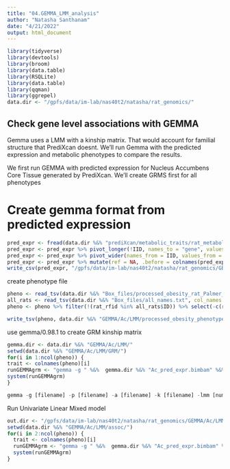 ```yaml
---
title: "04.GEMMA_LMM_analysis"
author: "Natasha Santhanam"
date: "4/21/2022"
output: html_document
---
```


```r
library(tidyverse)
library(devtools)
library(broom)
library(data.table)
library(RSQLite)
library(data.table)
library(qqman)
library(ggrepel)
data.dir <- "/gpfs/data/im-lab/nas40t2/natasha/rat_genomics/"
```

## Check gene level associations with GEMMA 

Gemma uses a LMM with a kinship matrix. That would account for familial structure that PrediXcan doesnt. We'll run Gemma with the predicted expression and metabolic phenotypes to compare the results. 

We first run GEMMA with predicted expression for Nucleus Accumbens Core Tissue generated by PrediXcan. We'll create GRMS first for all phenotypes

# Create gemma format from predicted expression
```r
pred_expr <- fread(data.dir %&% "prediXcan/metabolic_traits/rat_metabolic_Ac_best__predict.txt") %>% select(-c(FID))
pred_expr <- pred_expr %>% pivot_longer(!IID, names_to = "gene", values_to = "count" ) 
pred_expr <- pred_expr %>% pivot_wider(names_from = IID, values_from = count)
pred_expr <- pred_expr %>% mutate(ref = NA, .before = colnames(pred_expr)[1]) %>% mutate(eff = NA, .before = colnames(pred_expr)[1])) 
write_csv(pred_expr, "/gpfs/data/im-lab/nas40t2/natasha/rat_genomics/GEMMA/Ac/LMM/Ac_pred_expr.bimbam", col_names = FALSE)
```

create phenotype file
```r
pheno <- read_tsv(data.dir %&% "Box_files/processed_obesity_rat_Palmer_phenotypes.tsv")
all_rats <- read_tsv(data.dir %&% "Box_files/all_names.txt", col_names = TRUE)
pheno <- pheno %>% filter(!(rat_rfid %in% all_rats$ID)) %>% select(-c(rat_rfid))

write_tsv(pheno, data.dir %&% "GEMMA/Ac/LMM/processed_obesity_phenotypes_GEMMA.tsv", col_names =FALSE)
```

use gemma/0.98.1 to create GRM kinship matrix
```r
gemma.dir <- data.dir %&% "GEMMA/Ac/LMM/"
setwd(data.dir %&% "GEMMA/Ac/LMM/GRM/")
for(i in 1:ncol(pheno)) {
trait <- colnames(pheno)[i]
runGEMMAgrm <- "gemma -g " %&%  gemma.dir %&% "Ac_pred_expr.bimbam" %&%  " -p " %&% gemma.dir %&% "processed_obesity_phenotypes_GEMMA.tsv" %&% " -n " %&% i %&%  " -notsnp -gk -o " %&% "grm_Ac_" %&% trait
system(runGEMMAgrm)
}

gemma -g [filename] -p [filename] -a [filename] -k [filename] -lmm [num] -o [prefix]
```

Run Univariate Linear Mixed model
```r
out.dir <- "/gpfs/data/im-lab/nas40t2/natasha/rat_genomics/GEMMA/Ac/LMM/GRM/output/"
setwd(data.dir %&% "GEMMA/Ac/LMM/assoc/")
for(i in 2:ncol(pheno)) {
  trait <- colnames(pheno)[i]
  runGEMMAgrm <- "gemma -g " %&%  gemma.dir %&% "Ac_pred_expr.bimbam" %&%  " -p " %&% gemma.dir %&% "processed_obesity_phenotypes_GEMMA.tsv" %&% " -n " %&% i %&%  " -lmm 1 " %&% "-k " %&% out.dir %&%  "grm_Ac_" %&% trait %&% ".cXX.txt -o " %&% "grm_Ac_" %&% trait
  system(runGEMMAgrm)
}
```

